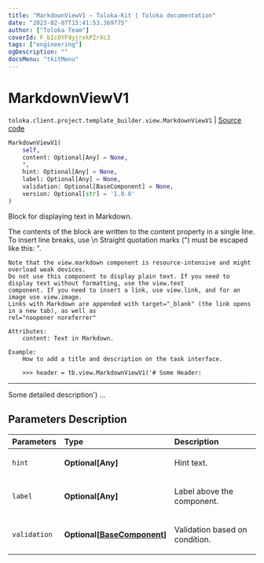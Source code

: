 ```yaml
---
title: "MarkdownViewV1 — Toloka-Kit | Toloka documentation"
date: "2023-02-07T15:41:53.369775"
author: ["Toloka Team"]
coverId: F_bIcOYF9yjrxkPZrXc3
tags: ["engineering"]
ogDescription: ""
docsMenu: "tkitMenu"
---
```


# MarkdownViewV1
`toloka.client.project.template_builder.view.MarkdownViewV1` | [Source code](https://github.com/Toloka/toloka-kit/blob/v1.1.3/src/client/project/template_builder/view.py#L359)

```python
MarkdownViewV1(
    self,
    content: Optional[Any] = None,
    *,
    hint: Optional[Any] = None,
    label: Optional[Any] = None,
    validation: Optional[BaseComponent] = None,
    version: Optional[str] = '1.0.0'
)
```

Block for displaying text in Markdown.

The contents of the block are written to the content property in a single line. To insert line breaks, use \n
    Straight quotation marks (") must be escaped like this: \".

    Note that the view.markdown component is resource-intensive and might overload weak devices.
    Do not use this component to display plain text. If you need to display text without formatting, use the view.text
    component. If you need to insert a link, use view.link, and for an image use view.image.
    Links with Markdown are appended with target="_blank" (the link opens in a new tab), as well as
    rel="noopener noreferrer"

    Attributes:
        content: Text in Markdown.

    Example:
        How to add a title and description on the task interface.

        >>> header = tb.view.MarkdownViewV1('# Some Header:
---
Some detailed description')
        ...

## Parameters Description

| Parameters | Type | Description |
| :----------| :----| :-----------|
`hint`|**Optional\[Any\]**|<p>Hint text.</p>
`label`|**Optional\[Any\]**|<p>Label above the component.</p>
`validation`|**Optional\[[BaseComponent](/docs/toloka-kit/reference/toloka.client.project.template_builder.base.BaseComponent)\]**|<p>Validation based on condition.</p>
